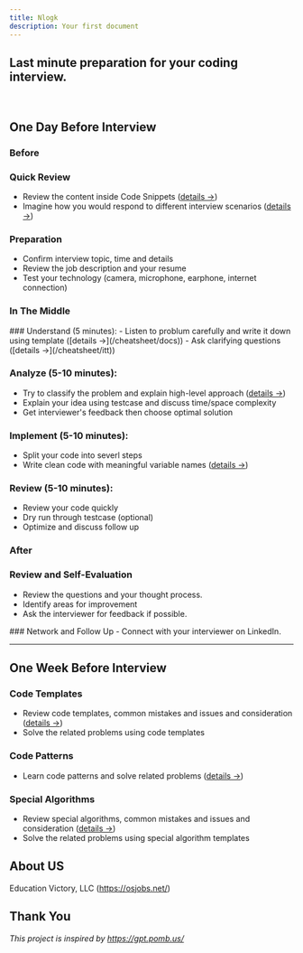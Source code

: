 ```yaml
---
title: Nlogk
description: Your first document
---
```





## <span className={styles.pixelTitleMinimal}>Last minute preparation for your coding interview.</span>

<br />

## One Day Before Interview

### Before
 
<Steps>
<Step>
 
### Quick Review
- Review the content inside Code Snippets ([details →](/snippet/string_manipulation))
- Imagine how you would respond to different interview scenarios ([details →](/cheatsheet/simulation))

</Step>

<Step>

### Preparation
- Confirm interview topic, time and details
- Review the job description and your resume
- Test your technology (camera, microphone, earphone, internet connection)
 
</Step>

 
</Steps>

### In The Middle

<Steps>
 
<Step>
### Understand (5 minutes):
- Listen to problum carefully and write it down using template ([details →](/cheatsheet/docs))
- Ask clarifying questions ([details →](/cheatsheet/itt))
 
</Step>

<Step>
 
### Analyze (5-10 minutes):
- Try to classify the problem and explain high-level approach ([details →](/cheatsheet/ctt))
- Explain your idea using testcase and discuss time/space complexity
- Get interviewer's feedback then choose optimal solution
 
</Step>

<Step>
 
### Implement (5-10 minutes):
- Split your code into severl steps
- Write clean code with meaningful variable names ([details →](/cheatsheet/style))
 
</Step>

<Step>
 
### Review (5-10 minutes):
- Review your code quickly
- Dry run through testcase (optional)
- Optimize and discuss follow up
 
</Step>

</Steps>

### After
 
<Steps>
<Step>
 
### Review and Self-Evaluation
- Review the questions and your thought process.
- Identify areas for improvement
- Ask the interviewer for feedback if possible.
 
</Step>
<Step>
### Network and Follow Up
- Connect with your interviewer on LinkedIn.

</Step>
 
</Steps>

<hr />

## One Week Before Interview
<Steps>
<Step>
 
### Code Templates
- Review code templates, common mistakes and issues and consideration ([details →](/template/binary_search))
- Solve the related problems using code templates

</Step>

<Step>

### Code Patterns
- Learn code patterns and solve related problems ([details →](/pattern/stock))
 
</Step>

<Step>

### Special Algorithms
- Review special algorithms, common mistakes and issues and consideration ([details →](/special/quickselect))
- Solve the related problems using special algorithm templates
 
</Step>

 
</Steps>

## About US

Education Victory, LLC (https://osjobs.net/)

## Thank You

*This project is inspired by https://gpt.pomb.us/*